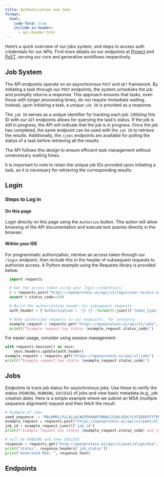 ```yaml
---
title: Authentication and Jobs 
format:
  html:
    code-fold: true
    include-in-header: 
      - api-header.html
---
```


Here’s a quick overview of our jobs system, and steps to access auth credentials for our APIs. Find more details on our endpoints at [Project](./api-project.qmd) and [PoET](./api-poet.qmd), serving our core and generative workflows respectively.


## Job System

The API endpoints operate on an asynchronous `POST` and `GET` framework. By initiating a task through our `POST` endpoints, the system schedules the job and promptly returns a response. This approach ensures that tasks, even those with longer processing times, do not require immediate waiting. Instead, upon initiating a task, a unique `job ID` is provided as a response.

The `job ID` serves as a unique identifier for tracking each job. Utilizing this ID with our `GET` endpoints allows for querying the task's status. If the job is still in progress, the API will indicate that the job is in progress. Once the job has completed, the same endpoint can be used with the `job ID` to retrieve the results. Additionally, the `/jobs` endpoints are available for polling the status of a task before retrieving all the results.

The API follows this design to ensure efficient task management without unnecessary waiting times.

It is important to note to retain the unique job IDs provided upon initiating a task, as it is necessary for retrieving the corresponding results.


## Login

### Steps to Log in

#### On this page
Login directly on this page using the `Authorize` button. This action will allow browsing of the API documentation and execute test queries directly in the browser.

#### Within your IDE
For programmatic authorization, retrieve an access token through our `/login` endpoint, then include this in the header of subsequent requests to authorize access. A Python example using the Requests library is provided below:


```python
  import requests

  # Get the access token using your login credentials:
  r = requests.post("https://openprotein.ai/api/v1/login/user-access-token", data={"username": your_username, "password": your_password})
  assert r.status_code==200

  # Build the authorization header for subsequent requests
  auth_header = {'Authorization': '{} {}'.format(r.json()['token_type'], r.json()['access_token'])}

  # Make authorized requests to our endpoints, for instance:
  example_request = requests.get("https://openprotein.ai/api/v1/jobs", headers=auth_header)
  print(f"Example request has status {example_request.status_code}")
```
For easier usage, consider using session management:

```python
with requests.Session() as sess:
    sess.headers.update(auth_header)
example_request = requests.get("https://openprotein.ai/api/v1/jobs")
print(f"Example request has status {example_request.status_code}")
```

## Jobs
Endpoints to track job status for asynchronous jobs. Use these to verify the status (`PENDING`, `RUNNING`, `SUCCESS`) of jobs and view basic metadata (e.g., job creation date). Here is a simple example where we submit an MSA (multiple sequence alignment) request and then fetch the result:

```python
# Example of jobs 
seed_sequence  = "MALWMRLLPLLALLALWGPDPAAAFVNQHLCGSHLVEALYLVCGERGFFYTPKTRREAEDLQVGQVELGGGPGAGSLQPLALEGSLQKRGIVEQCCTSICSLYQLENYCN" # Human INS sequence
example_request = requests.post("https://openprotein.ai/api/v1/poet/align/msa", files={"msa_file":seed_sequence.encode()}, headers=auth_header)
job_id = example_request.json()['job_id']
print(f"Example request has status {example_request.status_code} and jobid {job_id}")

# will be PENDING and then SUCCESS
response = requests.get("http://openprotein.ai/api/v1/poet/align/msa", params={"job_id":job_id}, headers=auth_header)
print("status", response.headers['job_status'])
print("Generated MSA: ", response.text)
```

## Endpoints

```{=html}
  <script type="module">
    import getSwaggerJson from './utils/getSwaggerJson.js'
    import addSwaggerEndpointsToTOC from './utils/addSwaggerEndpointsToTOC.js';

    window.onload = async function() {
      // get swagerSpecs manipulated 
      const swagerSpecs = await getSwaggerJson('auth');
      
      const ui = SwaggerUIBundle({
        spec: swagerSpecs,
        dom_id: "#swagger-ui",
        config: {
          deepLinking: true,
          tagsSorter: "alpha",
          docExpansion: "list",
        },
        requestInterceptor: (request) => {
          const requestPath = request.url.split('/').slice(3).join('/')
          if (!request.url.includes("openapi.json")) {
            // Modify the request URL for other endpoints
            request.url = "https://dev.api.openprotein.ai/" + requestPath
          } 
          return request;
        },
      });
      addSwaggerEndpointsToTOC(4);
    };
  </script>
  <link rel="stylesheet" href="css/swagger-ui.css">
  <div id="swagger-ui"></div>
   
```
